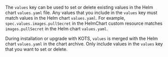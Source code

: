 The `values` key can be used to set or delete existing values in the Helm chart `values.yaml` file. Any values that you include in the `values` key must match values in the Helm chart `values.yaml`. For example, `spec.values.images.pullSecret` in the HelmChart custom resource matches `images.pullSecret` in the Helm chart `values.yaml`.

During installation or upgrade with KOTS, `values` is merged with the Helm chart `values.yaml` in the chart archive. Only include values in the `values` key that you want to set or delete.